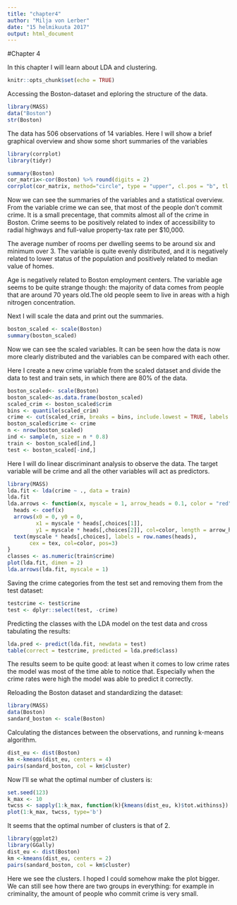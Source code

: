```yaml
---
title: "chapter4"
author: "Milja von Lerber"
date: "15 helmikuuta 2017"
output: html_document
---
```


#Chapter 4

In this chapter I will learn about LDA and clustering. 

```r
knitr::opts_chunk$set(echo = TRUE)
```

Accessing the Boston-dataset and eploring the structure of the data.

```r
library(MASS)
data("Boston")
str(Boston)
```

The data has 506 observations of 14 variables.
Here I will show a brief graphical overview and show some short summaries of the variables

```r
library(corrplot)
library(tidyr)
```

```r
summary(Boston)
cor_matrix<-cor(Boston) %>% round(digits = 2)
corrplot(cor_matrix, method="circle", type = "upper", cl.pos = "b", tl.pos = "d", tl.cex = 0.6)
```
Now we can see the summaries of the variables and a statistical overview. 
From the variable crime we can see, that most of the people don't commit crime. It is a small precentage, that commits almost all of the crime in Boston. Crime seems to be positively related to index of accessibility to radial highways and full-value property-tax rate per \$10,000.

The average number of rooms per dwelling seems to be around six and minimum over 3. The variable is quite evenly distributed, and it is negatively related to lower status of the population and positively related to median value of homes.

Age is negatively related to Boston employment centers. The variable age seems to be quite strange though: the majority of data comes from people that are around 70 years old.The old people seem to live in areas with a high nitrogen concentration. 

Next I will scale the data and print out the summaries. 

```r
boston_scaled <- scale(Boston)
summary(boston_scaled)
```
Now we can see the scaled variables. It can be seen how the data is now more clearly distributed and the variables can be compared with each other. 

Here I create a new crime variable from the scaled dataset and divide the data to test and train sets, in which there are 80% of the data. 

```r
boston_scaled<- scale(Boston)
boston_scaled<-as.data.frame(boston_scaled)
scaled_crim <- boston_scaled$crim
bins <- quantile(scaled_crim)
crime <- cut(scaled_crim, breaks = bins, include.lowest = TRUE, labels = c("low", "med_low", "med_high", "high"))
boston_scaled$crime <- crime
n <- nrow(boston_scaled)
ind <- sample(n, size = n * 0.8)
train <- boston_scaled[ind,]
test <- boston_scaled[-ind,]
```

Here I will do linear discriminant analysis to observe the data. The target variable will be crime and all the other variables will act as predictors. 

```r
library(MASS)
lda.fit <- lda(crime ~ ., data = train)
lda.fit
lda.arrows <- function(x, myscale = 1, arrow_heads = 0.1, color = "red", tex = 0.75, choices = c(1,2)){
  heads <- coef(x)
  arrows(x0 = 0, y0 = 0, 
         x1 = myscale * heads[,choices[1]], 
         y1 = myscale * heads[,choices[2]], col=color, length = arrow_heads)
  text(myscale * heads[,choices], labels = row.names(heads), 
       cex = tex, col=color, pos=3)
}
classes <- as.numeric(train$crime)
plot(lda.fit, dimen = 2)
lda.arrows(lda.fit, myscale = 1)
```

Saving the crime categories from the test set and removing them from the test dataset:

```r
testcrime <- test$crime
test <- dplyr::select(test, -crime)

```

Predicting the classes with the LDA model on the test data and cross tabulating the results:
```r
lda.pred <- predict(lda.fit, newdata = test)
table(correct = testcrime, predicted = lda.pred$class)
```

The results seem to be quite good: at least when it comes to low crime rates the model was most of the time able to notice that. Especially when the crime rates were high the model was able to predict it correctly. 

Reloading the Boston dataset and standardizing the dataset: 
```r
library(MASS)
data(Boston)
sandard_boston <- scale(Boston)
```

Calculating the distances between the observations, and running k-means algorithm.
```r
dist_eu <- dist(Boston)
km <-kmeans(dist_eu, centers = 4)
pairs(sandard_boston, col = km$cluster)
```

Now I'll se what the optimal number of clusters is: 
```r
set.seed(123)
k_max <- 10
twcss <- sapply(1:k_max, function(k){kmeans(dist_eu, k)$tot.withinss})
plot(1:k_max, twcss, type='b')
```

 
It seems that the optimal number of clusters is that of 2. 
```r
library(ggplot2)
library(GGally)
dist_eu <- dist(Boston)
km <-kmeans(dist_eu, centers = 2)
pairs(sandard_boston, col = km$cluster)
```
Here we see the clusters. I hoped I could somehow make the plot bigger. We can still see how there are two groups in everything: for example in criminality, the amount of people who commit crime is very small. 

